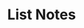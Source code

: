 ---
title: 'List Notes'
description: 'List Notes in any CRM Platform using this endpoint'
openapi: "GET /crm/note"
---